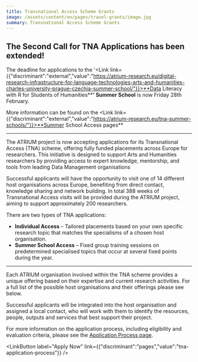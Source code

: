 ```yaml
---
title: Transnational Access Scheme Grants
image: /assets/content/en/pages/travel-grants/image.jpg
summary: Transnational Access Scheme Grants
---
```

## **The Second Call for TNA Applications has been extended!**

The deadline for applications to the '<Link link={{"discriminant":"external","value":"https://atrium-research.eu/digital-research-infrastructure-for-language-technologies-arts-and-humanities-charles-university-prague-czechia-summer-school/"}}>**Data Literacy with R for Students of Humanities**</Link>**' Summer School** is now Friday 28th February.

More information can be found on the <Link link={{"discriminant":"external","value":"https://atrium-research.eu/tna-summer-schools/"}}>**Summer School Access pages**</Link>

---

The ATRIUM project is now accepting applications for its Transnational Access (TNA) scheme, offering fully funded placements across Europe for researchers. This initiative is designed to support Arts and Humanities researchers by providing access to expert knowledge, mentorship, and tools from leading Data Management organisations

Successful applicants will have the opportunity to visit one of 14 different host organisations across Europe, benefiting from direct contact, knowledge sharing and network building. In total 388 weeks of Transnational Access visits will be provided during the ATRIUM project, aiming to support approximately 200 researchers.

There are two types of TNA applications:

* **Individual Access** – Tailored placements based on your own specific research topic that matches the specialisms of a chosen host organisation.
* **Summer School Access** – Fixed group training sessions on predetermined specialised topics that occur at several fixed points during the year.

<Grid layout="two-columns" alignment="stretch">
  <GridItem alignment="stretch">
    <LinkButton label="More about Individual Access" link={{"discriminant":"pages","value":"tna-individual-access"}} />
  </GridItem>

  <GridItem alignment="stretch">
    <LinkButton label="More about Summer Schools" link={{"discriminant":"pages","value":"tna-summer-schools"}} />
  </GridItem>
</Grid>

---

Each ATRIUM organisation involved within the TNA scheme provides a unique offering based on their expertise and current research activities. For a full list of the possible host organisations and their offerings please see below.

Successful applicants will be integrated into the host organisation and assigned a local contact, who will work with them to identify the resources, people, outputs and services that best support their project.

For more information on the application process, including eligibility and evaluation criteria, please see the [Application Process page](https://atrium-research.eu/tna-application-process/).

<LinkButton label="Apply Now" link={{"discriminant":"pages","value":"tna-application-process"}} />
